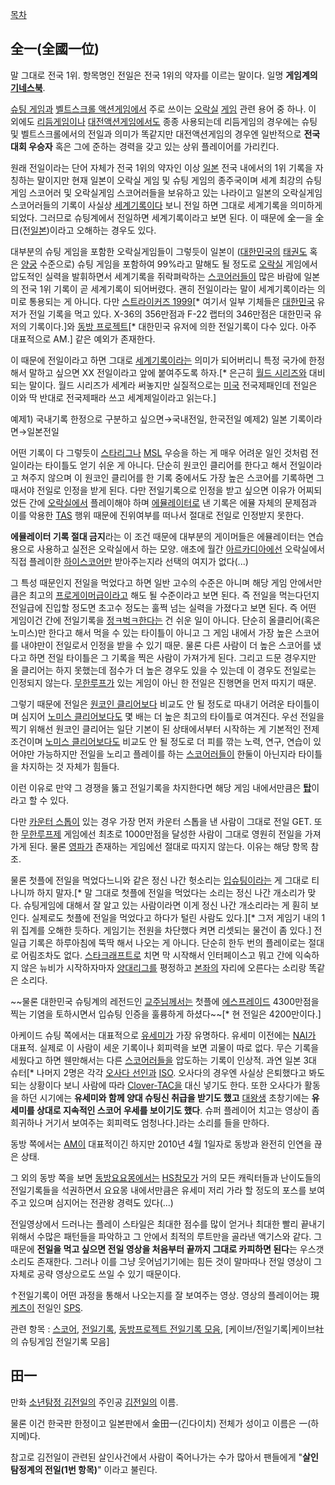 [[목차]]

== '''全一'''('''全國一位''') ==
말 그대로 전국 1위. 항목명인 전일은 전국 1위의 약자를 이르는 말이다. 일명 '''게임계의 [[기네스북]]'''.

[[슈팅 게임]]과 [[벨트스크롤 액션게임]]에서 주로 쓰이는 [[오락실]] [[게임]] 관련 용어 중 하나. 이 외에도 [[리듬게임]]이나 [[대전액션게임]]에서도 종종 사용되는데 리듬게임의 경우에는 슈팅 및 벨트스크롤에서의 전일과 의미가 똑같지만 대전액션게임의 경우엔 일반적으로 '''전국 대회 우승자''' 혹은 그에 준하는 경력을 갖고 있는 상위 플레이어를 가리킨다.

원래 전일이라는 단어 자체가 전국 1위의 약자인 이상 [[일본]] 전국 내에서의 1위 기록을 자칭하는 말이지만 현재 일본이 오락실 게임 및 슈팅 게임의 종주국이며 세계 최강의 슈팅 게임 스코어러 및 오락실게임 스코어러들을 보유하고 있는 나라이고 일본의 오락실게임 스코어러들의 기록이 사실상 [[세계기록]]이다 보니 전일 하면 그대로 세계기록을 의미하게 되었다. 그러므로 슈팅계에서 전일하면 세계기록이라고 보면 된다. 이 때문에 全一을 全日(전[[일본]])이라고 오해하는 경우도 있다.

대부분의 슈팅 게임을 포함한 오락실게임들이 그렇듯이 일본이 ([[대한민국]]의 [[태권도]] 혹은 [[양궁]] 수준으로) 슈팅 게임을 포함하여 99%라고 말해도 될 정도로 [[오락실]] 게임에서 압도적인 실력을 발휘하면서 세계기록을 쥐락펴락하는 [[스코어러]]들이 많은 바람에 일본의 전국 1위 기록이 곧 세계기록이 되어버렸다. 괜히 전일이라는 말이 세계기록이라는 의미로 통용되는 게 아니다. 다만 [[스트라이커즈 1999]][* 여기서 일부 기체들은 [[대한민국]] 유저가 전일 기록을 먹고 있다. X-36의 356만점과 F-22 랩터의 346만점은 대한민국 유저의 기록이다.]와 [[동방 프로젝트]][* 대한민국 유저에 의한 전일기록이 다수 있다. 아주 대표적으로 AM.] 같은 예외가 존재한다.

이 때문에 전일이라고 하면 그대로 [[세계기록]]이라는 의미가 되어버리니 특정 국가에 한정해서 말하고 싶으면 XX 전일이라고 앞에 붙여주도록 하자.[* 은근히 [[월드 시리즈]]와 대비되는 말이다. 월드 시리즈가 세계라 써놓지만 실질적으로는 [[미국]] 전국제패인데 전일은 이와 딱 반대로 전국제패라 쓰고 세계제일이라고 읽는다.]

예제1) 국내기록 한정으로 구분하고 싶으면→국내전일, 한국전일
예제2) 일본 기록이라면→일본전일

어떤 기록이 다 그렇듯이 [[스타리그]]나 [[MSL]] 우승을 하는 게 매우 어려운 일인 것처럼 전일이라는 타이틀도 얻기 쉬운 게 아니다. 단순히 원코인 클리어를 한다고 해서 전일이라고 쳐주지 않으며 이 원코인 클리어를 한 기록 중에서도 가장 높은 스코어를 기록하면 그때서야 전일로 인정을 받게 된다. 다만 전일기록으로 인정을 받고 싶으면 이유가 어찌되었든 간에 [[오락실]]에서 플레이해야 하며 [[에뮬레이터]]로 낸 기록은 에뮬 자체의 문제점과 이를 악용한 [[TAS]] 행위 때문에 진위여부를 떠나서 절대로 전일로 인정받지 못한다.

'''에뮬레이터 기록 절대 금지'''라는 이 조건 때문에 대부분의 게이머들은 에뮬레이터는 연습용으로 사용하고 실전은 오락실에서 하는 모양. 애초에 월간 [[아르카디아]]에선 오락실에서 직접 플레이한 [[하이스코어]]만 받아주는지라 선택의 여지가 없다(...)

그 특성 때문인지 전일을 먹었다고 하면 일반 고수의 수준은 아니며 해당 게임 안에서만큼은 최고의 [[프로게이머]]급이라고 해도 될 수준이라고 보면 된다. 즉 전일을 먹는다던지 전일급에 진입할 정도면 초고수 정도는 훌쩍 넘는 실력을 가졌다고 보면 된다. 즉 어떤 게임이건 간에 전일기록을 [[정ㅋ벅ㅋ]]한다는 건 쉬운 일이 아니다. 단순히 올클리어(혹은 노미스)만 한다고 해서 먹을 수 있는 타이틀이 아니고 그 게임 내에서 가장 높은 스코어를 내야만이 전일로서 인정을 받을 수 있기 때문. 물론 다른 사람이 더 높은 스코어를 냈다고 하면 전일 타이틀은 그 기록을 찍은 사람이 가져가게 된다. 그리고 드문 경우지만 올 클리어는 하지 못했는데 점수가 더 높은 경우도 있을 수 있는데 이 경우도 전일로는 인정되지 않는다. [[무한루프]]가 있는 게임이 아닌 한 전일은 진행면을 먼저 따지기 때문.

그렇기 때문에 전일은 [[원코인 클리어]]보다 비교도 안 될 정도로 따내기 어려운 타이틀이며 심지어 [[노미스 클리어]]보다도 몇 배는 더 높은 최고의 타이틀로 여겨진다. 우선 전일을 찍기 위해선 원코인 클리어는 일단 기본이 된 상태에서부터 시작하는 게 기본적인 전제 조건이며 [[노미스 클리어]]보다도 비교도 안 될 정도로 더 피를 깎는 노력, 연구, 연습이 있어야만 가능하지만 전일을 노리고 플레이를 하는 [[스코어러]]들이 한둘이 아닌지라 타이틀을 차지하는 것 자체가 힘들다.

이런 이유로 만약 그 경쟁을 뚫고 전일기록을 차지한다면 해당 게임 내에서만큼은 '''[[탑]]'''이라고 할 수 있다.

다만 [[카운터 스톱]]이 있는 경우 가장 먼저 카운터 스톱을 낸 사람이 그대로 전일 GET. 또한 [[무한루프]]제 게임에선 최초로 1000만점을 달성한 사람이 그대로 영원히 전일을 가져가게 된다. 물론 [[영파]]가 존재하는 게임에선 절대로 따지지 않는다. 이유는 해당 항목 참조.

물론 첫플에 전일을 먹었다느니와 같은 정신 나간 헛소리는 [[입슈팅]]이라는 게 그대로 티나니까 하지 말자.[* 말 그대로 첫플에 전일을 먹었다는 소리는 정신 나간 개소리가 맞다. 슈팅게임에 대해서 잘 알고 있는 사람이라면 이게 정신 나간 개소리라는 게 훤히 보인다. 실제로도 첫플에 전일을 먹었다고 하다가 털린 사람도 있다.][* 그저 게임기 내의 1위 집계를 오해한 듯하다. 게임기는 전원을 차단했다 켜면 리셋되는 물건이 좀 있다.] 전일급 기록은 하루아침에 뚝딱 해서 나오는 게 아니다. 단순히 한두 번의 플레이로는 절대로 어림조차도 없다. [[스타크래프트]]로 치면 막 시작해서 인터페이스고 뭐고 간에 익숙하지 않은 뉴비가 시작하자마자 [[양대리그]]를 평정하고 [[본좌]]의 자리에 오른다는 소리랑 똑같은 소리다.

~~물론 대한민국 슈팅계의 레전드인 [[교주|교주님]]께서는 첫플에 [[에스프레이드]] 4300만점을 찍는 기염을 토하시면서 입슈팅 인증을 훌륭하게 하셨다~~[* 현 전일은 4200만이다.]

아케이드 슈팅 쪽에서는 대표적으로 [[유세미]]가 가장 유명하다. 유세미 이전에는 [[나이토(스코어러)|NAI]]가 대표적. 실제로 이 사람이 세운 기록이나 회피력을 보면 괴물이 따로 없다. 무슨 기록을 세웠다고 하면 웬만해서는 다른 [[스코어러]]들을 압도하는 기록이 인상적. 과연 일본 3대 슈터[* 나머지 2명은 각각 [[오사다 선인]]과 [[ISO]]. 오사다의 경우엔 사실상 은퇴했다고 봐도 되는 상황이다 보니 사람에 따라 [[Clover-TAC]]을 대신 넣기도 한다. 또한 오사다가 활동을 하던 시기에는 '''유세미와 함께 양대 슈팅신 취급을 받기도 했고''' [[도돈파치 대왕생|대왕생]] 초창기에는 '''유세미를 상대로 지속적인 스코어 우세를 보이기도 했다'''. 슈퍼 플레이어 치고는 영상이 좀 희귀하나 거기서 보여주는 회피력도 엄청나다.]라는 소리를 들을 만하다.

동방 쪽에서는 [[앨리스 마가트로이드|AM]]이 대표적이긴 하지만 2010년 4월 1일자로 동방과 완전히 인연을 끊은 상태.

그 외의 동방 쪽을 보면 [[동방요요몽]]에서는 [[HS참모]]가 거의 모든 캐릭터들과 난이도들의 전일기록들을 석권하면서 요요몽 내에서만큼은 유세미 저리 가라 할 정도의 포스를 보여주고 있으며 심지어는 전관왕 경력도 있다(...)

전일영상에서 드러나는 플레이 스타일은 최대한 점수를 많이 얻거나 최대한 빨리 끝내기 위해서 수많은 패턴들을 파악하고 그 안에서 최적의 루트만을 골라낸 액기스와 같다. 그 때문에 '''전일을 먹고 싶으면 전일 영상을 처음부터 끝까지 그대로 카피하면 된다'''는 우스갯소리도 존재한다. 그러나 이를 그냥 웃어넘기기에는 힘든 것이 말마따나 전일 영상이 그 자체로 공략 영상으로도 쓰일 수 있기 때문이다.

{{{#!html
<iframe width="560" height="315" src="//www.youtube.com/embed/CK0wdLCk6NY?rel=0" frameborder="0" allowfullscreen></iframe>
}}}

↑전일기록이 어떤 과정을 통해서 나오는지를 잘 보여주는 영상. 영상의 플레이어는 現 [[케츠이]] 전일인 [[SPS]].

관련 항목 : [[스코어]], [[전일기록]], [[동방 프로젝트/전일기록|동방프로젝트 전일기록 모음]], [케이브/전일기록|케이브社의 슈팅게임 전일기록 모음]

== '''田一''' ==
만화 [[소년탐정 김전일]]의 주인공 [[김전일]]의 이름.

물론 이건 한국판 한정이고 일본판에서 金田一(긴다이치) 전체가 성이고 이름은 一(하지메)다.

참고로 김전일이 관련된 살인사건에서 사람이 죽어나가는 수가 많아서 팬들에게 "'''살인탐정계의 전일(1번 항목)'''" 이라고 불린다.
